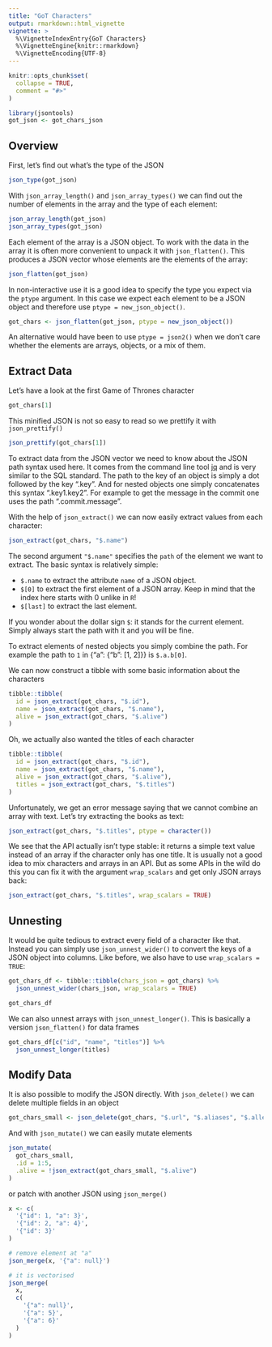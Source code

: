 ```yaml
---
title: "GoT Characters"
output: rmarkdown::html_vignette
vignette: >
  %\VignetteIndexEntry{GoT Characters}
  %\VignetteEngine{knitr::rmarkdown}
  %\VignetteEncoding{UTF-8}
---
```


```r
knitr::opts_chunk$set(
  collapse = TRUE,
  comment = "#>"
)
```

```r
library(jsontools)
got_json <- got_chars_json
```

## Overview
First, let's find out what's the type of the JSON

```r
json_type(got_json)
```

With `json_array_length()` and `json_array_types()` we can find out the number of elements in the array and the type of each element:

```r
json_array_length(got_json)
json_array_types(got_json)
```

Each element of the array is a JSON object. To work with the data in the array it is often more convenient to unpack it with `json_flatten()`.
This produces a JSON vector whose elements are the elements of the array:

```r
json_flatten(got_json)
```

In non-interactive use it is a good idea to specify the type you expect via the `ptype` argument.
In this case we expect each element to be a JSON object and therefore use `ptype = new_json_object()`.

```r
got_chars <- json_flatten(got_json, ptype = new_json_object())
```

An alternative would have been to use `ptype = json2()` when we don't care whether the elements are arrays, objects, or a mix of them.


## Extract Data
Let's have a look at the first Game of Thrones character

```r
got_chars[1]
```

This minified JSON is not so easy to read so we prettify it with `json_prettify()`

```r
json_prettify(got_chars[1])
```

To extract data from the JSON vector we need to know about the JSON path syntax
used here. It comes from the command line tool [jq](https://stedolan.github.io/jq/)
and is very similar to the SQL standard.
The path to the key of an object is simply a dot followed by the key ".key".
And for nested objects one simply concatenates this syntax ".key1.key2". For
example to get the message in the commit one uses the path ".commit.message".


With the help of `json_extract()` we can now easily extract values from each character:

```r
json_extract(got_chars, "$.name")
```

The second argument `"$.name"` specifies the `path` of the element we want to extract.
The basic syntax is relatively simple:

* `$.name` to extract the attribute `name` of a JSON object.
* `$[0]` to extract the first element of a JSON array. Keep in mind that the index here starts with 0 unlike in `R`!
* `$[last]` to extract the last element.

If you wonder about the dollar sign `$`: it stands for the current element.
Simply always start the path with it and you will be fine.

To extract elements of nested objects you simply combine the path.
For example the path to `1` in {"a": {"b": [1, 2]}} is `$.a.b[0]`.

We can now construct a tibble with some basic information about the characters

```r
tibble::tibble(
  id = json_extract(got_chars, "$.id"),
  name = json_extract(got_chars, "$.name"),
  alive = json_extract(got_chars, "$.alive")
)
```

Oh, we actually also wanted the titles of each character

```r
tibble::tibble(
  id = json_extract(got_chars, "$.id"),
  name = json_extract(got_chars, "$.name"),
  alive = json_extract(got_chars, "$.alive"),
  titles = json_extract(got_chars, "$.titles")
)
```

Unfortunately, we get an error message saying that we cannot combine an array with text.
Let's try extracting the books as text:

```r
json_extract(got_chars, "$.titles", ptype = character())
```

We see that the API actually isn't type stable: it returns a simple text value instead of an array if the character only has one title.
It is usually not a good idea to mix characters and arrays in an API.
But as some APIs in the wild do this you can fix it with the argument `wrap_scalars` and get only JSON arrays back:

```r
json_extract(got_chars, "$.titles", wrap_scalars = TRUE)
```


## Unnesting
It would be quite tedious to extract every field of a character like that.
Instead you can simply use `json_unnest_wider()` to convert the keys of a JSON object into columns.
Like before, we also have to use `wrap_scalars = TRUE`:

```r
got_chars_df <- tibble::tibble(chars_json = got_chars) %>%
  json_unnest_wider(chars_json, wrap_scalars = TRUE)

got_chars_df
```

We can also unnest arrays with `json_unnest_longer()`.
This is basically a version `json_flatten()` for data frames

```r
got_chars_df[c("id", "name", "titles")] %>% 
  json_unnest_longer(titles)
```


## Modify Data
It is also possible to modify the JSON directly.
With `json_delete()` we can delete multiple fields in an object

```r
got_chars_small <- json_delete(got_chars, "$.url", "$.aliases", "$.allegiances")
```

And with `json_mutate()` we can easily mutate elements

```r
json_mutate(
  got_chars_small,
  .id = 1:5,
  .alive = !json_extract(got_chars_small, "$.alive")
)
```

or patch with another JSON using `json_merge()`

```r
x <- c(
  '{"id": 1, "a": 3}',
  '{"id": 2, "a": 4}',
  '{"id": 3}'
)

# remove element at "a"
json_merge(x, '{"a": null}')

# it is vectorised
json_merge(
  x,
  c(
    '{"a": null}',
    '{"a": 5}',
    '{"a": 6}'
  )
)
```
